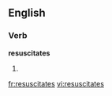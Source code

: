 
==English==

===Verb===
'''resuscitates'''

# {{third-person singular of|[[resuscitate]]}}

[[fr:resuscitates]]
[[vi:resuscitates]]